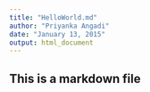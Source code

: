```yaml
---
title: "HelloWorld.md"
author: "Priyanka Angadi"
date: "January 13, 2015"
output: html_document
---
```


## This is a markdown file
